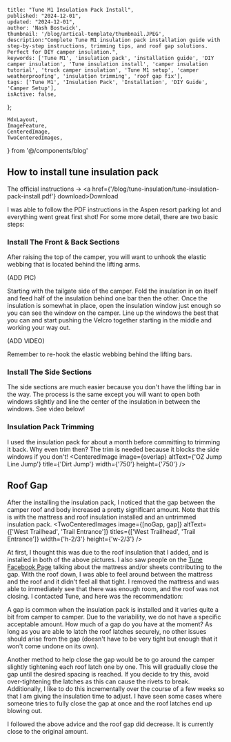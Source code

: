 
    title: "Tune M1 Insulation Pack Install",
    published: "2024-12-01",
    updated: "2024-12-01",
    author: 'Nash Bostwick',
    thumbnail: '/blog/artical-template/thumbnail.JPEG',
    description:"Complete Tune M1 insulation pack installation guide with step-by-step instructions, trimming tips, and roof gap solutions. Perfect for DIY camper insulation.",
    keywords: ['Tune M1', 'insulation pack', 'installation guide', 'DIY camper insulation', 'Tune insulation install', 'camper insulation tutorial', 'truck camper insulation', 'Tune M1 setup', 'camper weatherproofing', 'insulation trimming', 'roof gap fix'],
    tags: ['Tune M1', 'Insulation Pack', 'Installation', 'DIY Guide', 'Camper Setup'],
    isActive: false,
};


    MdxLayout,
    ImageFeature,
    CenteredImage,
    TwoCenteredImages, 
} from '@/components/blog'


<ImageFeature
    title='Tune M1 Insulation Pack Install'
    image={featureImage}
/>

<MdxLayout>

## How to install tune insulation pack
The official instructions -> <a href={'/blog/tune-insulation/tune-insulation-pack-install.pdf'} download>Download</a>

I was able to follow the PDF instructions in the Aspen resort parking lot and everything went great first shot! For some more detail, there are two basic steps:

### Install The Front & Back Sections
After raising the top of the camper, you will want to unhook the elastic webbing that is located behind the lifting arms.

(ADD PIC)

Starting with the tailgate side of the camper. Fold the insulation in on itself and feed half of the insulation behind one bar then the other. Once the insulation is somewhat in place, open the insulation window just enough so you can see the window on the camper. Line up the windows the best that you can and start pushing the Velcro together starting in the middle and working your way out. 

(ADD VIDEO)

Remember to re-hook the elastic webbing behind the lifting bars.

### Install The Side Sections
The side sections are much easier because you don't have the lifting bar in the way. The process is the same except you will want to open both windows slightly and line the center of the insulation in between the windows. See video below!


### Insulation Pack Trimming
I used the insulation pack for about a month before committing to trimming it back. Why even trim then? The trim is needed because it blocks the side windows if you don't!
<CenteredImage image={overlap} altText={'OZ Jump Line Jump'} title={'Dirt Jump'} width={'750'} height={'750'} />


## Roof Gap
After the installing the insulation pack, I noticed that the gap between the camper roof and body increased a pretty significant amount. Note that this is with the mattress and roof insulation installed and an untrimmed insulation pack.
<TwoCenteredImages image={[noGap, gap]} altText={['West Trailhead', 'Trail Entrance']} titles={['West Trailhead', 'Trail Entrance']} width={'h-2/3'} height={'w-2/3'} />

At first, I thought this was due to the roof insulation that I added, and is installed in both of the above pictures. I also saw people on the [Tune Facebook Page][1] talking about the mattress and/or sheets contributing to the gap. With the roof down, I was able to feel around between the mattress and the roof and it didn't feel all that tight. I removed the mattress and was able to immediately see that there was enough room, and the roof was not closing. I contacted Tune, and here was the recommendation:

A gap is common when the insulation pack is installed and it varies quite a bit from camper to camper. Due to the variability, we do not have a specific acceptable amount. How much of a gap do you have at the moment? As long as you are able to latch the roof latches securely, no other issues should arise from the gap (doesn't have to be very tight but enough that it won't come undone on its own).

Another method to help close the gap would be to go around the camper slightly tightening each roof latch one by one. This will gradually close the gap until the desired spacing is reached. If you decide to try this, avoid over-tightening the latches as this can cause the rivets to break. Additionally, I like to do this incrementally over the course of a few weeks so that I am giving the insulation time to adjust. I have seen some cases where someone tries to fully close the gap at once and the roof latches end up blowing out. 

I followed the above advice and the roof gap did decrease. It is currently close to the original amount.



</MdxLayout>

[1]: https://www.facebook.com/groups/258913089967507

